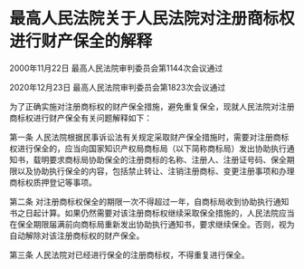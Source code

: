 # 最高人民法院关于人民法院对注册商标权进行财产保全的解释

2000年11月22日 最高人民法院审判委员会第1144次会议通过

2020年12月23日 最高人民法院审判委员会第1823次会议通过

  

为了正确实施对注册商标权的财产保全措施，避免重复保全，现就人民法院对注册商标权进行财产保全有关问题解释如下：

第一条 人民法院根据民事诉讼法有关规定采取财产保全措施时，需要对注册商标权进行保全的，应当向国家知识产权局商标局（以下简称商标局）发出协助执行通知书，载明要求商标局协助保全的注册商标的名称、注册人、注册证号码、保全期限以及协助执行保全的内容，包括禁止转让、注销注册商标、变更注册事项和办理商标权质押登记等事项。

第二条 对注册商标权保全的期限一次不得超过一年，自商标局收到协助执行通知书之日起计算。如果仍然需要对该注册商标权继续采取保全措施的，人民法院应当在保全期限届满前向商标局重新发出协助执行通知书，要求继续保全。否则，视为自动解除对该注册商标权的财产保全。

第三条 人民法院对已经进行保全的注册商标权，不得重复进行保全。